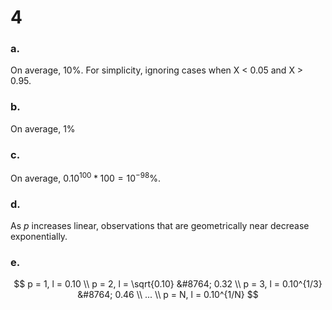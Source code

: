 4
========================================================

### a.
On average, 10%. For simplicity, ignoring cases when X < 0.05 and X > 0.95.

### b. 
On average, 1%

### c.
On average, $0.10^{100} * 100 = 10^{-98}$%.

### d.
As $p$ increases linear, observations that are geometrically near decrease 
exponentially.

### e.
$$
p = 1, l = 0.10
\\
p = 2, l = \sqrt{0.10} &#8764; 0.32
\\
p = 3, l = 0.10^{1/3} &#8764; 0.46
\\
...
\\
p = N, l = 0.10^{1/N}
$$
